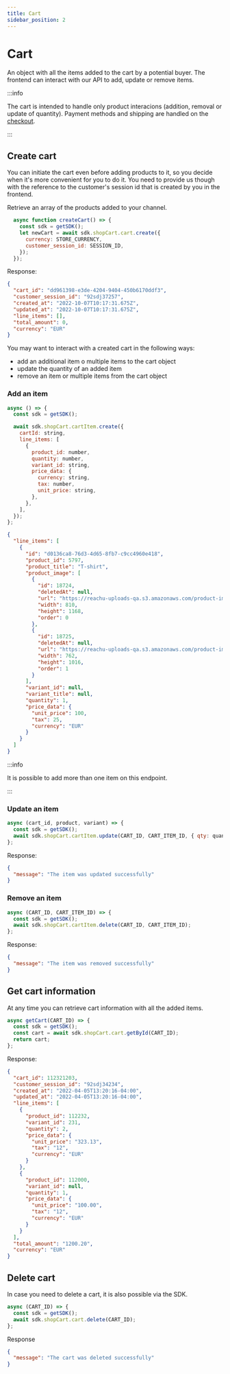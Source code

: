 ```yaml
---
title: Cart
sidebar_position: 2
---
```


# Cart

An object with all the items added to the cart by a potential buyer. The
frontend can interact with our API to add, update or remove items.

:::info

The cart is intended to handle only product interacions (addition, removal or
update of quantity). Payment methods and shipping are handled on the
[checkout](/sdk/documentation/checkout).

:::

## Create cart

You can initiate the cart even before adding products to it, so you decide when
it's more convenient for you to do it. You need to provide us though with the
reference to the customer's session id that is created by you in the frontend.

Retrieve an array of the products added to your channel.

```js
  async function createCart() => {
    const sdk = getSDK();
    let newCart = await sdk.shopCart.cart.create({
      currency: STORE_CURRENCY,
      customer_session_id: SESSION_ID,
    });
  });
```

Response:

```json
{
  "cart_id": "dd961398-e3de-4204-9404-450b6170ddf3",
  "customer_session_id": "92sdj37257",
  "created_at": "2022-10-07T10:17:31.675Z",
  "updated_at": "2022-10-07T10:17:31.675Z",
  "line_items": [],
  "total_amount": 0,
  "currency": "EUR"
}
```

You may want to interact with a created cart in the following ways:

- add an additional item o multiple items to the cart object
- update the quantity of an added item
- remove an item or multiple items from the cart object

### Add an item

```js
async () => {
  const sdk = getSDK();

  await sdk.shopCart.cartItem.create({
    cartId: string,
    line_items: [
      {
        product_id: number,
        quantity: number,
        variant_id: string,
        price_data: {
          currency: string,
          tax: number,
          unit_price: string,
        },
      },
    ],
  });
};
```

```json
{
  "line_items": [
    {
      "id": "d0136ca8-76d3-4d65-8fb7-c9cc4960e418",
      "product_id": 5797,
      "product_title": "T-shirt",
      "product_image": [
        {
          "id": 18724,
          "deletedAt": null,
          "url": "https://reachu-uploads-qa.s3.amazonaws.com/product-images/5797-0af14ec7-a3cf-438d-928f-0caffbd8fc4b.jpeg",
          "width": 810,
          "height": 1168,
          "order": 0
        },
        {
          "id": 18725,
          "deletedAt": null,
          "url": "https://reachu-uploads-qa.s3.amazonaws.com/product-images/5797-88e5f764-e927-4a87-b466-82b816ab5d95.jpeg",
          "width": 762,
          "height": 1016,
          "order": 1
        }
      ],
      "variant_id": null,
      "variant_title": null,
      "quantity": 1,
      "price_data": {
        "unit_price": 100,
        "tax": 25,
        "currency": "EUR"
      }
    }
  ]
}
```

:::info

It is possible to add more than one item on this endpoint.

:::

### Update an item

```js
async (cart_id, product, variant) => {
  const sdk = getSDK();
  await sdk.shopCart.cartItem.update(CART_ID, CART_ITEM_ID, { qty: quantity });
};
```

Response:

```json
{
  "message": "The item was updated successfully"
}
```

### Remove an item

```js
async (CART_ID, CART_ITEM_ID) => {
  const sdk = getSDK();
  await sdk.shopCart.cartItem.delete(CART_ID, CART_ITEM_ID);
};
```

Response:

```json
{
  "message": "The item was removed successfully"
}
```

## Get cart information

At any time you can retrieve cart information with all the added items.

```js
async getCart(CART_ID) => {
  const sdk = getSDK();
  const cart = await sdk.shopCart.cart.getById(CART_ID);
  return cart;
};
```

Response:

```json
{
  "cart_id": 112321203,
  "customer_session_id": "92sdj34234",
  "created_at": "2022-04-05T13:20:16-04:00",
  "updated_at": "2022-04-05T13:20:16-04:00",
  "line_items": [
    {
      "product_id": 112232,
      "variant_id": 231,
      "quantity": 2,
      "price_data": {
        "unit_price": "323.13",
        "tax": "12",
        "currency": "EUR"
      }
    },
    {
      "product_id": 112000,
      "variant_id": null,
      "quantity": 1,
      "price_data": {
        "unit_price": "100.00",
        "tax": "12",
        "currency": "EUR"
      }
    }
  ],
  "total_amount": "1200.20",
  "currency": "EUR"
}
```

## Delete cart

In case you need to delete a cart, it is also possible via the SDK.

```js
async (CART_ID) => {
  const sdk = getSDK();
  await sdk.shopCart.cart.delete(CART_ID);
};
```

Response

```json
{
  "message": "The cart was deleted successfully"
}
```
